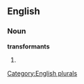 
==English==

===Noun===
'''transformants'''

# {{plural of|[[transformant]]}}

[[Category:English plurals]]
